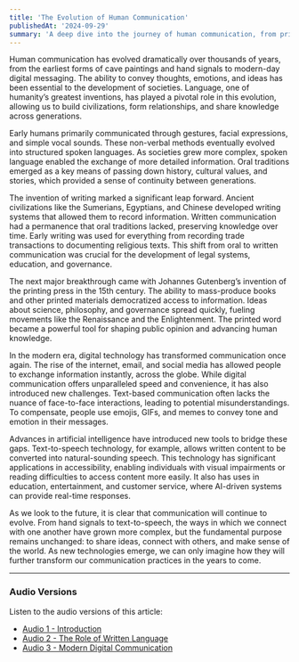 ```yaml
---
title: 'The Evolution of Human Communication'
publishedAt: '2024-09-29'
summary: 'A deep dive into the journey of human communication, from primitive gestures to modern AI-driven tools like text-to-speech technology.'
---
```


Human communication has evolved dramatically over thousands of years, from the earliest forms of cave paintings and hand signals to modern-day digital messaging. The ability to convey thoughts, emotions, and ideas has been essential to the development of societies. Language, one of humanity’s greatest inventions, has played a pivotal role in this evolution, allowing us to build civilizations, form relationships, and share knowledge across generations. 

Early humans primarily communicated through gestures, facial expressions, and simple vocal sounds. These non-verbal methods eventually evolved into structured spoken languages. As societies grew more complex, spoken language enabled the exchange of more detailed information. Oral traditions emerged as a key means of passing down history, cultural values, and stories, which provided a sense of continuity between generations.

The invention of writing marked a significant leap forward. Ancient civilizations like the Sumerians, Egyptians, and Chinese developed writing systems that allowed them to record information. Written communication had a permanence that oral traditions lacked, preserving knowledge over time. Early writing was used for everything from recording trade transactions to documenting religious texts. This shift from oral to written communication was crucial for the development of legal systems, education, and governance.

The next major breakthrough came with Johannes Gutenberg’s invention of the printing press in the 15th century. The ability to mass-produce books and other printed materials democratized access to information. Ideas about science, philosophy, and governance spread quickly, fueling movements like the Renaissance and the Enlightenment. The printed word became a powerful tool for shaping public opinion and advancing human knowledge.

In the modern era, digital technology has transformed communication once again. The rise of the internet, email, and social media has allowed people to exchange information instantly, across the globe. While digital communication offers unparalleled speed and convenience, it has also introduced new challenges. Text-based communication often lacks the nuance of face-to-face interactions, leading to potential misunderstandings. To compensate, people use emojis, GIFs, and memes to convey tone and emotion in their messages.

Advances in artificial intelligence have introduced new tools to bridge these gaps. Text-to-speech technology, for example, allows written content to be converted into natural-sounding speech. This technology has significant applications in accessibility, enabling individuals with visual impairments or reading difficulties to access content more easily. It also has uses in education, entertainment, and customer service, where AI-driven systems can provide real-time responses.

As we look to the future, it is clear that communication will continue to evolve. From hand signals to text-to-speech, the ways in which we connect with one another have grown more complex, but the fundamental purpose remains unchanged: to share ideas, connect with others, and make sense of the world. As new technologies emerge, we can only imagine how they will further transform our communication practices in the years to come.

---

### Audio Versions

Listen to the audio versions of this article:

- [Audio 1 - Introduction](audio1.mp3)
- [Audio 2 - The Role of Written Language](audio2.mp3)
- [Audio 3 - Modern Digital Communication](audio3.mp3)
